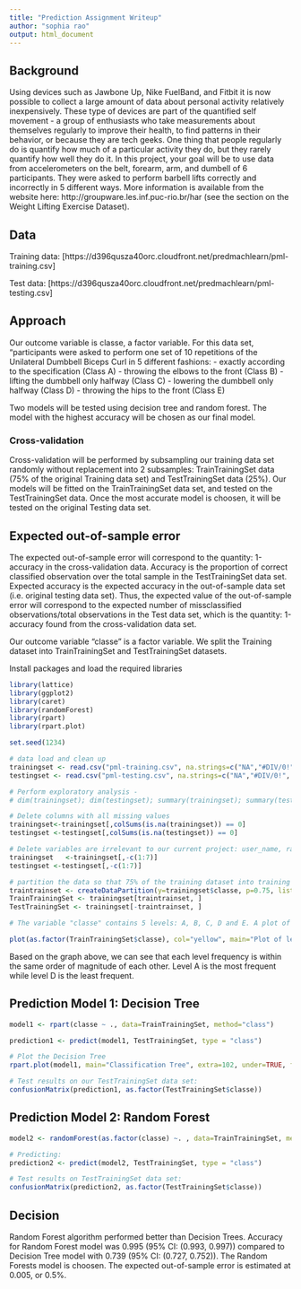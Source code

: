 ```yaml
---
title: "Prediction Assignment Writeup"
author: "sophia rao"
output: html_document
---
```



## Background
Using devices such as Jawbone Up, Nike FuelBand, and Fitbit it is now possible to collect a large amount of data about personal activity relatively inexpensively. These type of devices are part of the quantified self movement - a group of enthusiasts who take measurements about themselves regularly to improve their health, to find patterns in their behavior, or because they are tech geeks. One thing that people regularly do is quantify how much of a particular activity they do, but they rarely quantify how well they do it. In this project, your goal will be to use data from accelerometers on the belt, forearm, arm, and dumbell of 6 participants. They were asked to perform barbell lifts correctly and incorrectly in 5 different ways. More information is available from the website here: http://groupware.les.inf.puc-rio.br/har (see the section on the Weight Lifting Exercise Dataset).

## Data
Training data: [https://d396qusza40orc.cloudfront.net/predmachlearn/pml-training.csv]

Test data: [https://d396qusza40orc.cloudfront.net/predmachlearn/pml-testing.csv]

## Approach
Our outcome variable is classe, a factor variable. For this data set, “participants were asked to perform one set of 10 repetitions of the Unilateral Dumbbell Biceps Curl in 5 different fashions: - exactly according to the specification (Class A) - throwing the elbows to the front (Class B) - lifting the dumbbell only halfway (Class C) - lowering the dumbbell only halfway (Class D) - throwing the hips to the front (Class E)

Two models will be tested using decision tree and random forest. The model with the highest accuracy will be chosen as our final model.

### Cross-validation
Cross-validation will be performed by subsampling our training data set randomly without replacement into 2 subsamples: TrainTrainingSet data (75% of the original Training data set) and TestTrainingSet data (25%). Our models will be fitted on the TrainTrainingSet data set, and tested on the TestTrainingSet data. Once the most
accurate model is choosen, it will be tested on the original Testing data set.

## Expected out-of-sample error
The expected out-of-sample error will correspond to the quantity: 1-accuracy in the cross-validation data. Accuracy is the proportion of correct classified observation over the total sample in the TestTrainingSet data set. Expected accuracy is the expected accuracy in the out-of-sample data set (i.e. original testing data set). Thus, the expected value of the out-of-sample error will correspond to the expected number of missclassified observations/total observations in the Test data set, which is the quantity: 1-accuracy found from the cross-validation data set.

Our outcome variable “classe” is a factor variable. We split the Training dataset into TrainTrainingSet and TestTrainingSet datasets.

Install packages and load the required libraries
```r
library(lattice)
library(ggplot2)
library(caret)
library(randomForest)
library(rpart)
library(rpart.plot)
```

```r
set.seed(1234)

# data load and clean up
trainingset <- read.csv("pml-training.csv", na.strings=c("NA","#DIV/0!", ""))
testingset <- read.csv("pml-testing.csv", na.strings=c("NA","#DIV/0!", ""))

# Perform exploratory analysis - 
# dim(trainingset); dim(testingset); summary(trainingset); summary(testingset); str(trainingset); str(testingset); head(trainingset); head(testingset);               

# Delete columns with all missing values
trainingset<-trainingset[,colSums(is.na(trainingset)) == 0]
testingset <-testingset[,colSums(is.na(testingset)) == 0]

# Delete variables are irrelevant to our current project: user_name, raw_timestamp_part_1, raw_timestamp_part_,2 cvtd_timestamp, new_window, and  num_window (columns 1 to 7). 
trainingset   <-trainingset[,-c(1:7)]
testingset <-testingset[,-c(1:7)]

# partition the data so that 75% of the training dataset into training and the remaining 25% to testing
traintrainset <- createDataPartition(y=trainingset$classe, p=0.75, list=FALSE)
TrainTrainingSet <- trainingset[traintrainset, ] 
TestTrainingSet <- trainingset[-traintrainset, ]

# The variable "classe" contains 5 levels: A, B, C, D and E. A plot of the outcome variable will allow us to see the frequency of each levels in the TrainTrainingSet data set and compare one another.

plot(as.factor(TrainTrainingSet$classe), col="yellow", main="Plot of levels of variable classe within the TrainTrainingSet data set", xlab="classe", ylab="Frequency", ylim = c(0,5000))
```

Based on the graph above, we can see that each level frequency is within the same order of magnitude of each other. Level A is the most frequent while level D is the least frequent.

## Prediction Model 1: Decision Tree
```r
model1 <- rpart(classe ~ ., data=TrainTrainingSet, method="class")

prediction1 <- predict(model1, TestTrainingSet, type = "class")

# Plot the Decision Tree
rpart.plot(model1, main="Classification Tree", extra=102, under=TRUE, faclen=0)
```

```r
# Test results on our TestTrainingSet data set:
confusionMatrix(prediction1, as.factor(TestTrainingSet$classe))
```

## Prediction Model 2: Random Forest
```r
model2 <- randomForest(as.factor(classe) ~. , data=TrainTrainingSet, method="class")

# Predicting:
prediction2 <- predict(model2, TestTrainingSet, type = "class")

# Test results on TestTrainingSet data set:
confusionMatrix(prediction2, as.factor(TestTrainingSet$classe))
```

## Decision
Random Forest algorithm performed better than Decision Trees. Accuracy for Random Forest model was 0.995 (95% CI: (0.993, 0.997)) compared to Decision Tree model with 0.739 (95% CI: (0.727, 0.752)). The Random Forests model is choosen. The expected out-of-sample error is estimated at 0.005, or 0.5%.